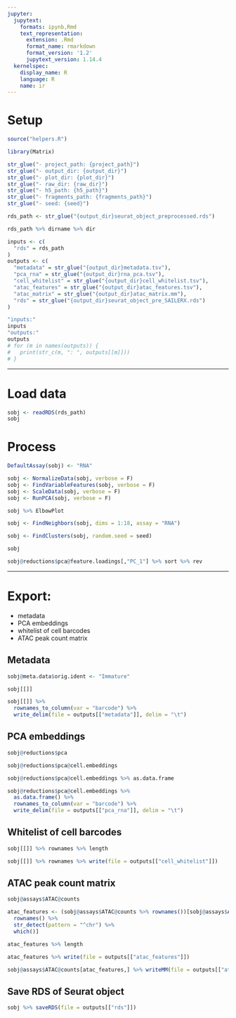 ```yaml
---
jupyter:
  jupytext:
    formats: ipynb,Rmd
    text_representation:
      extension: .Rmd
      format_name: rmarkdown
      format_version: '1.2'
      jupytext_version: 1.14.4
  kernelspec:
    display_name: R
    language: R
    name: ir
---
```


# Setup

```r
source("helpers.R")
```

```r
library(Matrix)
```

```r
str_glue("- project_path: {project_path}")
str_glue("- output_dir: {output_dir}")
str_glue("- plot_dir: {plot_dir}")
str_glue("- raw_dir: {raw_dir}")
str_glue("- h5_path: {h5_path}")
str_glue("- fragments_path: {fragments_path}")
str_glue("- seed: {seed}")
```

```r
rds_path <- str_glue("{output_dir}seurat_object_preprocessed.rds")
```

```r
rds_path %>% dirname %>% dir
```

```r
inputs <- c(
  "rds" = rds_path
)
outputs <- c(
  "metadata" = str_glue("{output_dir}metadata.tsv"),
  "pca_rna" = str_glue("{output_dir}rna_pca.tsv"),
  "cell_whitelist" = str_glue("{output_dir}cell_whitelist.tsv"),
  "atac_features" = str_glue("{output_dir}atac_features.tsv"),
  "atac_matrix" = str_glue("{output_dir}atac_matrix.mm"),
  "rds" = str_glue("{output_dir}seurat_object_pre_SAILERX.rds")
)
```

```r
"inputs:"
inputs
"outputs:"
outputs
# for (m in names(outputs)) {
#   print(str_c(m, ": ", outputs[[m]]))
# }
```

---


# Load data

```r
sobj <- readRDS(rds_path)
sobj
```

# Process

```r
DefaultAssay(sobj) <- "RNA"

sobj <- NormalizeData(sobj, verbose = F)
sobj <- FindVariableFeatures(sobj, verbose = F)
sobj <- ScaleData(sobj, verbose = F)
sobj <- RunPCA(sobj, verbose = F)
```

```r
sobj %>% ElbowPlot
```

```r
sobj <- FindNeighbors(sobj, dims = 1:18, assay = "RNA")
```

```r
sobj <- FindClusters(sobj, random.seed = seed)
```

```r
sobj
```

```r
sobj@reductions$pca@feature.loadings[,"PC_1"] %>% sort %>% rev
```

---


# Export:

- metadata
- PCA embeddings
- whitelist of cell barcodes
- ATAC peak count matrix


## Metadata

```r
sobj@meta.data$orig.ident <- "Immature"
```

```r
sobj[[]]
```

```r
sobj[[]] %>%
  rownames_to_column(var = "barcode") %>%
  write_delim(file = outputs[["metadata"]], delim = "\t")
```

## PCA embeddings

```r
sobj@reductions$pca
```

```r
sobj@reductions$pca@cell.embeddings
```

```r
sobj@reductions$pca@cell.embeddings %>% as.data.frame
```

```r
sobj@reductions$pca@cell.embeddings %>%
  as.data.frame() %>%
  rownames_to_column(var = "barcode") %>%
  write_delim(file = outputs[["pca_rna"]], delim = "\t")
```

## Whitelist of cell barcodes

```r
sobj[[]] %>% rownames %>% length
```

```r
sobj[[]] %>% rownames %>% write(file = outputs[["cell_whitelist"]])
```

## ATAC peak count matrix

```r
sobj@assays$ATAC@counts
```

```r
atac_features <- (sobj@assays$ATAC@counts %>% rownames())[sobj@assays$ATAC@counts %>%
  rownames() %>%
  str_detect(pattern = "^chr") %>%
  which()]
```

```r
atac_features %>% length
```

```r
atac_features %>% write(file = outputs[["atac_features"]])
```

```r
sobj@assays$ATAC@counts[atac_features,] %>% writeMM(file = outputs[["atac_matrix"]])
```

## Save RDS of Seurat object

```r
sobj %>% saveRDS(file = outputs[["rds"]])
```
